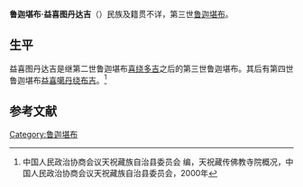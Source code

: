 '''鲁迦堪布·益喜图丹达吉'''（{{bd|？||？|}}）民族及籍贯不详，第三世[[鲁迦堪布|鲁迦堪布]]。

==生平==
益喜图丹达吉是继第二世鲁迦堪布[[鲁迦堪布·喜绕多吉|喜绕多吉]]之后的第三世鲁迦堪布。其后有第四世鲁迦堪布[[鲁迦堪布·益喜噶丹绕布吉|益喜噶丹绕布吉]]。<ref name=qgcr>中国人民政治协商会议天祝藏族自治县委员会 编，天祝藏传佛教寺院概况，中国人民政治协商会议天祝藏族自治县委员会，2000年</ref>

==参考文献==
{{reflist}}

{{start box}}
{{s-rel|bu}}
{{s-before|[[鲁迦堪布·喜绕多吉|鲁迦堪布·喜绕多吉]]}}
{{s-title|[[鲁迦堪布|鲁迦堪布]]|（坐床年份不详）—（卒年不详）}}
{{s-after|[[鲁迦堪布·益喜噶丹绕布吉|鲁迦堪布·益喜噶丹绕布吉]]}}
{{end box}}

[[Category:鲁迦堪布|Category:鲁迦堪布]]